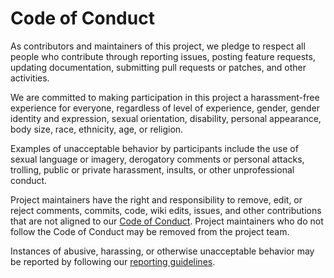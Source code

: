 # Code of Conduct

As contributors and maintainers of this project, we pledge to respect all people
who contribute through reporting issues, posting feature requests, updating
documentation, submitting pull requests or patches, and other activities.

We are committed to making participation in this project a harassment-free
experience for everyone, regardless of level of experience, gender, gender
identity and expression, sexual orientation, disability, personal appearance,
body size, race, ethnicity, age, or religion.

Examples of unacceptable behavior by participants include the use of sexual
language or imagery, derogatory comments or personal attacks, trolling, public
or private harassment, insults, or other unprofessional conduct.

Project maintainers have the right and responsibility to remove, edit, or reject
comments, commits, code, wiki edits, issues, and other contributions that are
not aligned to
our [Code of Conduct](https://software-carpentry.org/conduct/). Project
maintainers who do not follow the Code of Conduct may be removed from the
project team.

Instances of abusive, harassing, or otherwise unacceptable behavior may be
reported by following our [reporting guidelines](https://software-carpentry.org/CoC-reporting/).
